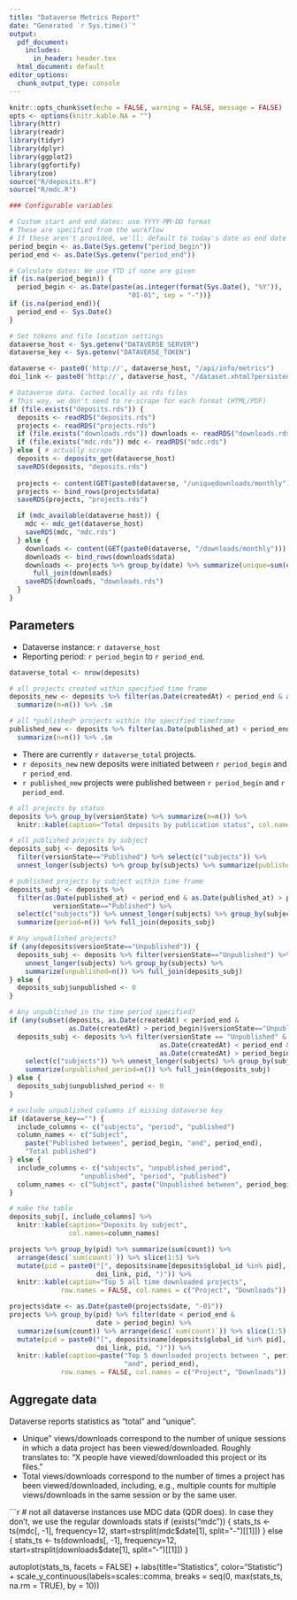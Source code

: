```yaml
---
title: "Dataverse Metrics Report"
date: "Generated `r Sys.time()`"
output:
  pdf_document: 
    includes:
      in_header: header.tex
  html_document: default
editor_options:
  chunk_output_type: console
---
```


```r
knitr::opts_chunk$set(echo = FALSE, warning = FALSE, message = FALSE) 
opts <- options(knitr.kable.NA = "")
library(httr)
library(readr)
library(tidyr)
library(dplyr)
library(ggplot2)
library(ggfortify)
library(zoo)
source("R/deposits.R")
source("R/mdc.R")

### Configurable variables

# Custom start and end dates: use YYYY-MM-DD format
# These are specified from the workflow
# If these aren't provided, we'll: default to today's date as end date and to the beginning of the year as the start date
period_begin <- as.Date(Sys.getenv("period_begin"))
period_end <- as.Date(Sys.getenv("period_end"))

# Calculate dates: We use YTD if none are given
if (is.na(period_begin)) {
  period_begin <- as.Date(paste(as.integer(format(Sys.Date(), "%Y")),
                              "01-01", sep = "-"))}
if (is.na(period_end)){
  period_end <- Sys.Date()
}

# Set tokens and file location settings
dataverse_host <- Sys.getenv("DATAVERSE_SERVER")
dataverse_key <- Sys.getenv("DATAVERSE_TOKEN")

dataverse <- paste0('http://', dataverse_host, "/api/info/metrics")
doi_link <- paste0('http://', dataverse_host, "/dataset.xhtml?persistentId=")

# Dataverse data. Cached locally as rds files
# This way, we don't need to re-scrape for each format (HTML/PDF)
if (file.exists("deposits.rds")) {
  deposits <- readRDS("deposits.rds")
  projects <- readRDS("projects.rds")
  if (file.exists("downloads.rds")) downloads <- readRDS("downloads.rds")
  if (file.exists("mdc.rds")) mdc <- readRDS("mdc.rds")
} else { # actually scrape
  deposits <- deposits_get(dataverse_host)
  saveRDS(deposits, "deposits.rds")
  
  projects <- content(GET(paste0(dataverse, "/uniquedownloads/monthly")))
  projects <- bind_rows(projects$data)
  saveRDS(projects, "projects.rds")

  if (mdc_available(dataverse_host)) {
    mdc <- mdc_get(dataverse_host)
    saveRDS(mdc, "mdc.rds")
  } else {
    downloads <- content(GET(paste0(dataverse, "/downloads/monthly")))
    downloads <- bind_rows(downloads$data)
    downloads <- projects %>% group_by(date) %>% summarize(unique=sum(count)) %>%
      full_join(downloads)
    saveRDS(downloads, "downloads.rds")
  }
}


```

## Parameters

- Dataverse instance: `r dataverse_host`
- Reporting period: `r period_begin` to `r period_end`.

```r
dataverse_total <- nrow(deposits)

# all projects created within specified time frame
deposits_new <- deposits %>% filter(as.Date(createdAt) < period_end & as.Date(createdAt) > period_begin) %>%
  summarize(n=n()) %>% .$n

# all *published* projects within the specified timeframe
published_new <- deposits %>% filter(as.Date(published_at) < period_end & as.Date(published_at) > period_begin) %>%
  summarize(n=n()) %>% .$n
```

- There are currently `r dataverse_total` projects. 
- `r deposits_new` new deposits were initiated between `r period_begin` and `r period_end`.
- `r published_new` projects were published between `r period_begin` and `r period_end`.

```r
# all projects by status
deposits %>% group_by(versionState) %>% summarize(n=n()) %>%
  knitr::kable(caption="Total deposits by publication status", col.names=c("Status", "Deposits"))

# all published projects by subject
deposits_subj <- deposits %>% 
  filter(versionState=="Published") %>% select(c("subjects")) %>%
  unnest_longer(subjects) %>% group_by(subjects) %>% summarize(published=n())

# published projects by subject within time frame
deposits_subj <- deposits %>% 
  filter(as.Date(published_at) < period_end & as.Date(published_at) > period_begin & 
           versionState=="Published") %>%
  select(c("subjects")) %>% unnest_longer(subjects) %>% group_by(subjects) %>%
  summarize(period=n()) %>% full_join(deposits_subj)

# Any unpublished projects?
if (any(deposits$versionState=="Unpublished")) {
  deposits_subj <- deposits %>% filter(versionState=="Unpublished") %>% select(c("subjects")) %>%
    unnest_longer(subjects) %>% group_by(subjects) %>%
    summarize(unpublished=n()) %>% full_join(deposits_subj)
} else {
  deposits_subj$unpublished <- 0
}

# Any unpublished in the time period specified?
if (any(subset(deposits, as.Date(createdAt) < period_end &
               as.Date(createdAt) > period_begin)$versionState=="Unpublished")) {
  deposits_subj <- deposits %>% filter(versionState == "Unpublished" & 
                                      as.Date(createdAt) < period_end &
                                      as.Date(createdAt) > period_begin) %>%
    select(c("subjects")) %>% unnest_longer(subjects) %>% group_by(subjects) %>%
    summarize(unpublished_period=n()) %>% full_join(deposits_subj)
} else {
  deposits_subj$unpublished_period <- 0
}

# exclude unpublished columns if missing dataverse key
if (dataverse_key=="") {
  include_columns <- c("subjects", "period", "published")
  column_names <- c("Subject",
    paste("Published between", period_begin, "and", period_end),
    "Total published")
} else {
  include_columns <- c("subjects", "unpublished_period",
                  "unpublished", "period", "published")
  column_names <- c("Subject", paste("Unpublished between", period_begin, "and", period_end), "Total draft", paste("Published between", period_begin, "and", period_end), "Total published")
}

# make the table
deposits_subj[, include_columns] %>%
  knitr::kable(caption="Deposits by subject",
               col.names=column_names)

```

```r
projects %>% group_by(pid) %>% summarize(sum(count)) %>% 
  arrange(desc(`sum(count)`)) %>% slice(1:5) %>%
  mutate(pid = paste0("[", deposits$name[deposits$global_id %in% pid], "](", 
                      doi_link, pid, ")")) %>%
  knitr::kable(caption="Top 5 all time downloaded projects",
             row.names = FALSE, col.names = c("Project", "Downloads"))

projects$date <- as.Date(paste0(projects$date, "-01"))
projects %>% group_by(pid) %>% filter(date < period_end &
                      date > period_begin) %>%
  summarize(sum(count)) %>% arrange(desc(`sum(count)`)) %>% slice(1:5) %>%
  mutate(pid = paste0("[", deposits$name[deposits$global_id %in% pid], "](",
                      doi_link, pid, ")")) %>%
  knitr::kable(caption=paste("Top 5 downloaded projects between ", period_begin,
                             "and", period_end),
             row.names = FALSE, col.names = c("Project", "Downloads"))
```

## Aggregate data

Dataverse reports statistics as "total" and "unique". 

- Unique" views/downloads correspond to the number of unique sessions in which a data project has been viewed/downloaded. Roughly translates to: "X people have viewed/downloaded this project or its files."
- Total views/downloads correspond to the number of times a project has been viewed/downloaded, including, e.g., multiple counts for multiple views/downloads in the same session or by the same user.

```r
# not all dataverse instances use MDC data (QDR does). In case they don't, we use the regular downloads stats
if (exists("mdc")) {
  stats_ts <- ts(mdc[, -1], frequency=12, start=strsplit(mdc$date[1], split="-")[[1]])
} else {
  stats_ts <- ts(downloads[, -1], frequency=12, 
                start=strsplit(downloads$date[1], split="-")[[1]])
}

autoplot(stats_ts, facets = FALSE) +  labs(title="Statistics", color="Statistic") +
    scale_y_continuous(labels=scales::comma, breaks = seq(0, max(stats_ts, na.rm = TRUE), by = 10))



